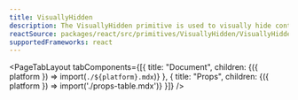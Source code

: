 ```yaml
---
title: VisuallyHidden
description: The VisuallyHidden primitive is used to visually hide content while leaving it available for screen readers.
reactSource: packages/react/src/primitives/VisuallyHidden/VisuallyHidden.tsx
supportedFrameworks: react
---
```



<PageTabLayout 
  tabComponents={[{
    title: "Document", 
    children: <Fragment>{({ platform }) => import(`./${platform}.mdx`)}</Fragment>
  },
  {
    title: "Props", 
    children: <Fragment>{({ platform }) => import('./props-table.mdx')}</Fragment>
  }]}
/>
